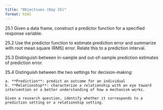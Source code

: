 ```yaml
---
title: "Objectives (Day 25)"
format: html
---
```


25.1 Given a data frame, construct a predictor function for a specified response variable.

25.2 Use the predictor function to estimate prediction error and summarize with root mean square (RMS) error. Relate this to a prediction interval.

25.3 Distinguish between in-sample and out-of-sample prediction estimates of prediction error. 

25.4 Distinguish between the two settings for decision-making: 

    a. **Prediction**: predict an outcome for an individual
    b. **Relationship**: characterize a relationship with an eye toward intervention or a better understanding of how a mechanism works.
    
    Given a research question, identify whether it corresponds to a prediction setting or a relationship setting.
